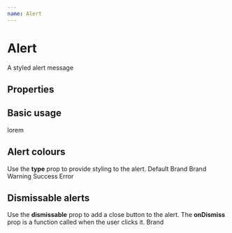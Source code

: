 ```yaml
---
name: Alert
---
```



# Alert

A styled alert message

## Properties
<PropsTable of={Alert} />

## Basic usage
<Playground>
    <Alert>lorem</Alert>
</Playground>

## Alert colours
Use the **type** prop to provide styling to the alert.
<Playground>
    <Alert>Default</Alert>
    <Alert type="brand">Brand</Alert>
    <Alert type="info">Brand</Alert>
    <Alert type="warning">Warning</Alert>
    <Alert type="success">Success</Alert>
    <Alert type="error">Error</Alert>
</Playground>

## Dismissable alerts
Use the **dismissable** prop to add a close button to the alert. The **onDismiss** prop is a function called when the user clicks it.
<Playground>
    <Alert type="info" dismissable onDismiss={this.onDismiss}>Brand</Alert>
</Playground>